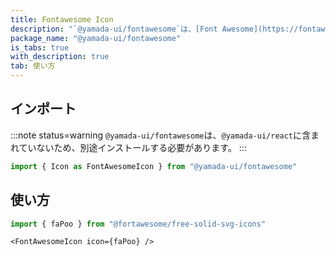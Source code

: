 ```yaml
---
title: Fontawesome Icon
description: "`@yamada-ui/fontawesome`は、[Font Awesome](https://fontawesome.com)を便利に使うコンポーネントを提供しています。"
package_name: "@yamada-ui/fontawesome"
is_tabs: true
with_description: true
tab: 使い方
---
```


## インポート

<PackageManagers packageNameOrCommand="@yamada-ui/fontawesome" />

:::note status=warning
`@yamada-ui/fontawesome`は、`@yamada-ui/react`に含まれていないため、別途インストールする必要があります。
:::

```ts
import { Icon as FontAwesomeIcon } from "@yamada-ui/fontawesome"
```

## 使い方

```ts
import { faPoo } from "@fortawesome/free-solid-svg-icons"
```

```tsx
<FontAwesomeIcon icon={faPoo} />
```

